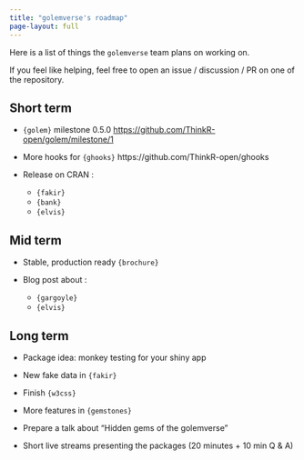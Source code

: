 ```yaml
---
title: "golemverse's roadmap"
page-layout: full
---
```


Here is a list of things the `golemverse` team plans on working on.

If you feel like helping, feel free to open an issue / discussion / PR on one of the repository.

## Short term

+ `{golem}` milestone 0.5.0 <https://github.com/ThinkR-open/golem/milestone/1>

+ More hooks for `{ghooks}` https://github.com/ThinkR-open/ghooks

+ Release on CRAN :
  - `{fakir}`
  - `{bank}`
  - `{elvis}`

## Mid term

+ Stable, production ready `{brochure}`

+ Blog post about :
  - `{gargoyle}`
  - `{elvis}`

## Long term

+ Package idea: monkey testing for your shiny app

+ New fake data in `{fakir}`

+ Finish `{w3css}`

+ More features in `{gemstones}`

+ Prepare a talk about "Hidden gems of the golemverse"

+ Short live streams presenting the packages (20 minutes + 10 min Q & A)